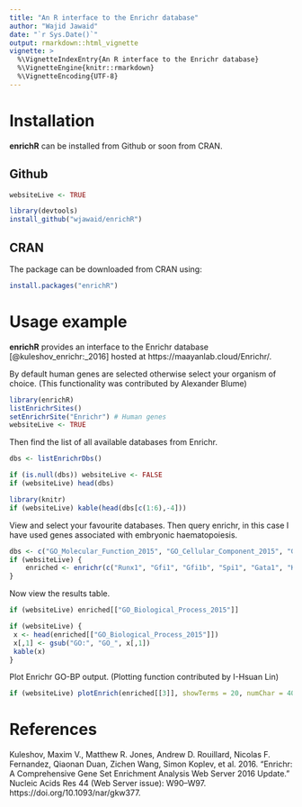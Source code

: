 ```yaml
---
title: "An R interface to the Enrichr database"
author: "Wajid Jawaid"
date: "`r Sys.Date()`"
output: rmarkdown::html_vignette
vignette: >
  %\VignetteIndexEntry{An R interface to the Enrichr database}
  %\VignetteEngine{knitr::rmarkdown}
  %\VignetteEncoding{UTF-8}
---
```


# Installation

**enrichR** can be installed from Github or soon from CRAN.

## Github

```r
websiteLive <- TRUE
```

```r
library(devtools)
install_github("wjawaid/enrichR")
```

## CRAN

The package can be downloaded from CRAN using:

```r
install.packages("enrichR")
```

# Usage example

**enrichR** provides an interface to the Enrichr database [@kuleshov_enrichr:_2016] hosted at https://maayanlab.cloud/Enrichr/.  

By default human genes are selected otherwise select your organism of choice. (This functionality was contributed by Alexander Blume)

```r
library(enrichR)
listEnrichrSites()
setEnrichrSite("Enrichr") # Human genes
websiteLive <- TRUE
```

Then find the list of all available databases from Enrichr.

```r
dbs <- listEnrichrDbs()
```

```r
if (is.null(dbs)) websiteLive <- FALSE
if (websiteLive) head(dbs)
```

```r
library(knitr)
if (websiteLive) kable(head(dbs[c(1:6),-4]))
```

View and select your favourite databases. Then query enrichr, in this case I have used genes associated with embryonic haematopoiesis.

```r
dbs <- c("GO_Molecular_Function_2015", "GO_Cellular_Component_2015", "GO_Biological_Process_2015")
if (websiteLive) {
    enriched <- enrichr(c("Runx1", "Gfi1", "Gfi1b", "Spi1", "Gata1", "Kdr"), dbs)
}
```

Now view the results table.

```r
if (websiteLive) enriched[["GO_Biological_Process_2015"]]
```

```r
if (websiteLive) {
 x <- head(enriched[["GO_Biological_Process_2015"]])
 x[,1] <- gsub("GO:", "GO_", x[,1])
 kable(x)
}
```

Plot Enrichr GO-BP output. (Plotting function contributed by I-Hsuan Lin)

```r
if (websiteLive) plotEnrich(enriched[[3]], showTerms = 20, numChar = 40, y = "Count", orderBy = "P.value")
```

# References
Kuleshov, Maxim V., Matthew R. Jones, Andrew D. Rouillard, Nicolas F. Fernandez, Qiaonan Duan, Zichen Wang, Simon Koplev, et al. 2016. “Enrichr: A Comprehensive Gene Set Enrichment Analysis Web Server 2016 Update.” Nucleic Acids Res 44 (Web Server issue): W90–W97. https://doi.org/10.1093/nar/gkw377.
